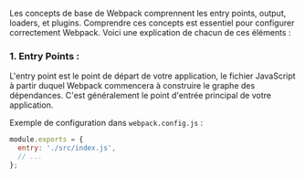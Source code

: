Les concepts de base de Webpack comprennent les entry points, output, loaders, et plugins. Comprendre ces concepts est essentiel pour configurer correctement Webpack. Voici une explication de chacun de ces éléments :

### 1. Entry Points :
L'entry point est le point de départ de votre application, le fichier JavaScript à partir duquel Webpack commencera à construire le graphe des dépendances. C'est généralement le point d'entrée principal de votre application.

Exemple de configuration dans `webpack.config.js` :

```javascript
module.exports = {
  entry: './src/index.js',
  // ...
};
```